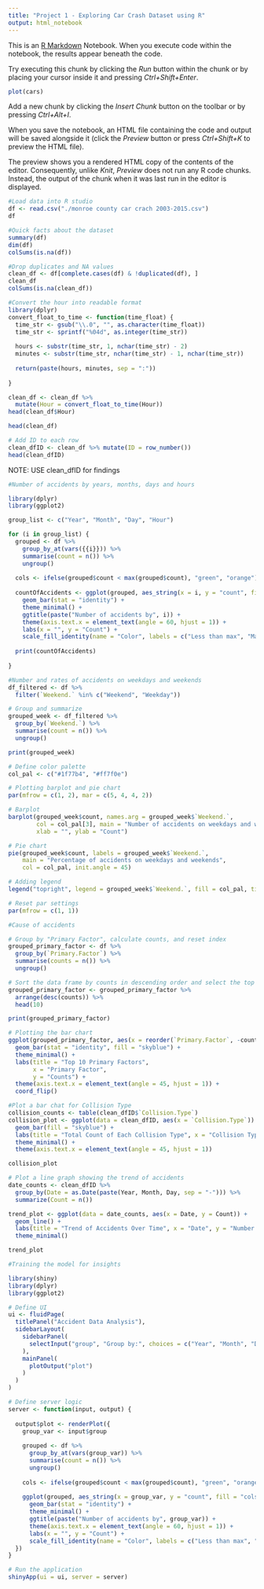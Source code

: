 ```yaml
---
title: "Project 1 - Exploring Car Crash Dataset using R"
output: html_notebook
---
```


This is an [R Markdown](http://rmarkdown.rstudio.com) Notebook. When you execute code within the notebook, the results appear beneath the code. 

Try executing this chunk by clicking the *Run* button within the chunk or by placing your cursor inside it and pressing *Ctrl+Shift+Enter*. 

```r
plot(cars)
```

Add a new chunk by clicking the *Insert Chunk* button on the toolbar or by pressing *Ctrl+Alt+I*.

When you save the notebook, an HTML file containing the code and output will be saved alongside it (click the *Preview* button or press *Ctrl+Shift+K* to preview the HTML file).

The preview shows you a rendered HTML copy of the contents of the editor. Consequently, unlike *Knit*, *Preview* does not run any R code chunks. Instead, the output of the chunk when it was last run in the editor is displayed.

```r
#Load data into R studio
df <- read.csv("./monroe county car crach 2003-2015.csv")
df
```
```r
#Quick facts about the dataset
summary(df)
dim(df)
colSums(is.na(df))
```
```r
#Drop duplicates and NA values
clean_df <- df[complete.cases(df) & !duplicated(df), ]
clean_df
colSums(is.na(clean_df))
```

```r
#Convert the hour into readable format
library(dplyr)
convert_float_to_time <- function(time_float) {
  time_str <- gsub("\\.0", "", as.character(time_float))
  time_str <- sprintf("%04d", as.integer(time_str))
  
  hours <- substr(time_str, 1, nchar(time_str) - 2)
  minutes <- substr(time_str, nchar(time_str) - 1, nchar(time_str))
  
  return(paste(hours, minutes, sep = ":"))
  
}
```
```r
clean_df <- clean_df %>% 
  mutate(Hour = convert_float_to_time(Hour))
head(clean_df$Hour)
```
```r
head(clean_df)
```
```r
# Add ID to each row
clean_dfID <- clean_df %>% mutate(ID = row_number())
head(clean_dfID)
```

NOTE: USE clean_dfID for findings


```r
#Number of accidents by years, months, days and hours

library(dplyr)
library(ggplot2)

group_list <- c("Year", "Month", "Day", "Hour")

for (i in group_list) {
  grouped <- df %>%
    group_by_at(vars({{i}})) %>%
    summarise(count = n()) %>%
    ungroup()
  
  cols <- ifelse(grouped$count < max(grouped$count), "green", "orange")
  
  countOfAccidents <- ggplot(grouped, aes_string(x = i, y = "count", fill = "cols")) +
    geom_bar(stat = "identity") +
    theme_minimal() +
    ggtitle(paste("Number of accidents by", i)) +
    theme(axis.text.x = element_text(angle = 60, hjust = 1)) +
    labs(x = "", y = "Count") +
    scale_fill_identity(name = "Color", labels = c("Less than max", "Max count"))
  
  print(countOfAccidents)
  
}
```

```r
#Number and rates of accidents on weekdays and weekends
df_filtered <- df %>%
  filter(`Weekend.` %in% c("Weekend", "Weekday"))

# Group and summarize
grouped_week <- df_filtered %>%
  group_by(`Weekend.`) %>%
  summarise(count = n()) %>%
  ungroup()

print(grouped_week)
```
```r
# Define color palette
col_pal <- c("#1f77b4", "#ff7f0e")

# Plotting barplot and pie chart
par(mfrow = c(1, 2), mar = c(5, 4, 4, 2))

# Barplot
barplot(grouped_week$count, names.arg = grouped_week$`Weekend.`, 
        col = col_pal[3], main = "Number of accidents on weekdays and weekends",
        xlab = "", ylab = "Count")

# Pie chart
pie(grouped_week$count, labels = grouped_week$`Weekend.`, 
    main = "Percentage of accidents on weekdays and weekends", 
    col = col_pal, init.angle = 45)

# Adding legend
legend("topright", legend = grouped_week$`Weekend.`, fill = col_pal, title = "Weekend", cex = 0.8)

# Reset par settings
par(mfrow = c(1, 1))
```

```r
#Cause of accidents

# Group by "Primary Factor", calculate counts, and reset index
grouped_primary_factor <- df %>%
  group_by(`Primary.Factor`) %>%
  summarise(counts = n()) %>%
  ungroup()

# Sort the data frame by counts in descending order and select the top 10 rows
grouped_primary_factor <- grouped_primary_factor %>%
  arrange(desc(counts)) %>%
  head(10)

print(grouped_primary_factor)
```
```r
# Plotting the bar chart
ggplot(grouped_primary_factor, aes(x = reorder(`Primary.Factor`, -counts), y = counts)) +
  geom_bar(stat = "identity", fill = "skyblue") +
  theme_minimal() +
  labs(title = "Top 10 Primary Factors",
       x = "Primary Factor",
       y = "Counts") +
  theme(axis.text.x = element_text(angle = 45, hjust = 1)) +
  coord_flip()
```

```r
#Plot a bar chat for Collision Type
collision_counts <- table(clean_dfID$`Collision.Type`)
collision_plot <- ggplot(data = clean_dfID, aes(x = `Collision.Type`)) +
  geom_bar(fill = "skyblue") +
  labs(title = "Total Count of Each Collision Type", x = "Collision Type", y = "Count") +
  theme_minimal() +
  theme(axis.text.x = element_text(angle = 45, hjust = 1))

collision_plot
```



```r
# Plot a line graph showing the trend of accidents
date_counts <- clean_dfID %>%
  group_by(Date = as.Date(paste(Year, Month, Day, sep = "-"))) %>%
  summarize(Count = n())

trend_plot <- ggplot(data = date_counts, aes(x = Date, y = Count)) +
  geom_line() +
  labs(title = "Trend of Accidents Over Time", x = "Date", y = "Number of Accidents") +
  theme_minimal()

trend_plot
```

```r
#Training the model for insights

```



```r
library(shiny)
library(dplyr)
library(ggplot2)

# Define UI
ui <- fluidPage(
  titlePanel("Accident Data Analysis"),
  sidebarLayout(
    sidebarPanel(
      selectInput("group", "Group by:", choices = c("Year", "Month", "Day", "Hour"))
    ),
    mainPanel(
      plotOutput("plot")
    )
  )
)

# Define server logic
server <- function(input, output) {
  
  output$plot <- renderPlot({
    group_var <- input$group
    
    grouped <- df %>%
      group_by_at(vars(group_var)) %>%
      summarise(count = n()) %>%
      ungroup()
    
    cols <- ifelse(grouped$count < max(grouped$count), "green", "orange")
    
    ggplot(grouped, aes_string(x = group_var, y = "count", fill = "cols")) +
      geom_bar(stat = "identity") +
      theme_minimal() +
      ggtitle(paste("Number of accidents by", group_var)) +
      theme(axis.text.x = element_text(angle = 60, hjust = 1)) +
      labs(x = "", y = "Count") +
      scale_fill_identity(name = "Color", labels = c("Less than max", "Max count"))
  })
}

# Run the application 
shinyApp(ui = ui, server = server)
```

